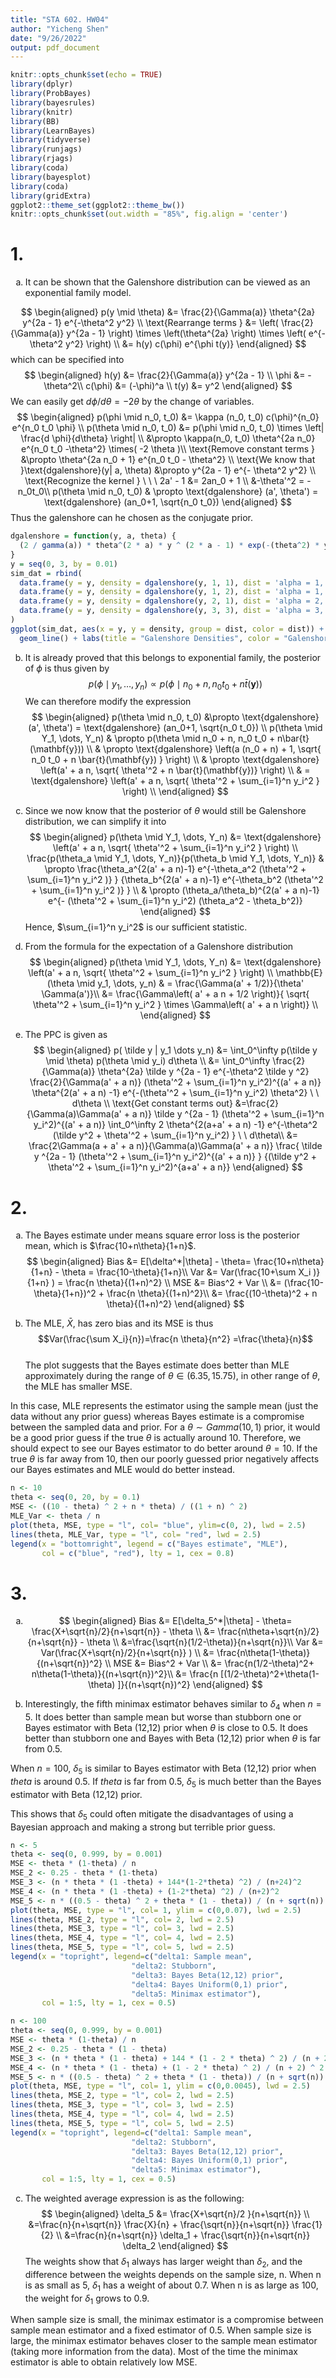 ```yaml
---
title: "STA 602. HW04"
author: "Yicheng Shen"
date: "9/26/2022"
output: pdf_document
---
```


```r
knitr::opts_chunk$set(echo = TRUE)
library(dplyr)
library(ProbBayes)
library(bayesrules)
library(knitr)
library(BB)
library(LearnBayes)
library(tidyverse)
library(runjags)
library(rjags)
library(coda)     
library(bayesplot)
library(coda)
library(gridExtra)
ggplot2::theme_set(ggplot2::theme_bw())
knitr::opts_chunk$set(out.width = "85%", fig.align = 'center')
```


# 1. 

(a) It can be shown that the Galenshore distribution can be viewed as an exponential family model.

$$
\begin{aligned}
p(y \mid \theta) &= \frac{2}{\Gamma(a)} \theta^{2a} y^{2a - 1} e^{-\theta^2 y^2} \\
\text{Rearrange terms } &= \left( \frac{2}{\Gamma(a)} y^{2a - 1} \right) \times \left(\theta^{2a} \right) \times \left( e^{-\theta^2 y^2} \right) \\
&= h(y) c(\phi) e^{\phi t(y)}
\end{aligned}
$$
which can be specified into 
$$
\begin{aligned}
h(y) &= \frac{2}{\Gamma(a)} y^{2a - 1} \\
\phi &= -\theta^2\\
c(\phi) &= (-\phi)^a \\
t(y) &= y^2 
\end{aligned}
$$
<!-- $$ -->
<!-- \begin{aligned} -->
<!-- p(\phi \mid n_0, t_0) &= \kappa (n_0, t_0) \phi^{n_0} e^{n_0 t_0 \phi} \\ -->
<!-- &\propto \phi^{a n_0} e^{n_0 t_0 \phi} \\ -->
<!-- \end{aligned} -->
<!-- $$ -->
We can easily get $d\phi/d\theta = -2\theta$ by the change of variables.
$$
\begin{aligned}
p(\phi \mid n_0, t_0) &= \kappa (n_0, t_0) c(\phi)^{n_0} e^{n_0 t_0 \phi} \\
p(\theta \mid n_0, t_0) &= p(\phi \mid n_0, t_0) \times \left| \frac{d \phi}{d\theta} \right| \\
&\propto \kappa(n_0, t_0) \theta^{2a n_0} e^{n_0 t_0 -\theta^2} \times( -2 \theta )\\
\text{Remove constant terms } &\propto \theta^{2a n_0 + 1} e^{n_0 t_0 - \theta^2} \\
\text{We know that }\text{dgalenshore}(y| a, \theta) &\propto y^{2a - 1} e^{- \theta^2 y^2} \\
\text{Recognize the kernel } \ \ \ 2a' - 1 &= 2an_0 + 1 \\ 
&-\theta'^2 = - n_0t_0\\
p(\theta \mid n_0, t_0) & \propto \text{dgalenshore} (a', \theta') = \text{dgalenshore} (an_0+1, \sqrt{n_0 t_0}) 
\end{aligned}
$$
Thus the galenshore can he chosen as the conjugate prior.

```r
dgalenshore = function(y, a, theta) {
  (2 / gamma(a)) * theta^(2 * a) * y ^ (2 * a - 1) * exp(-(theta^2) * y^2)
}
y = seq(0, 3, by = 0.01)
sim_dat = rbind(
  data.frame(y = y, density = dgalenshore(y, 1, 1), dist = 'alpha = 1, theta = 1'),
  data.frame(y = y, density = dgalenshore(y, 1, 2), dist = 'alpha = 1, theta = 2'),
  data.frame(y = y, density = dgalenshore(y, 2, 1), dist = 'alpha = 2, theta = 1'),
  data.frame(y = y, density = dgalenshore(y, 3, 3), dist = 'alpha = 3, theta = 3')
)
ggplot(sim_dat, aes(x = y, y = density, group = dist, color = dist)) +
  geom_line() + labs(title = "Galenshore Densities", color = "Galenshore Parameter")
```

(b) It is already proved that this belongs to exponential family, the posterior of $\phi$ is thus given by 
$$
p(\phi \mid y_1, \dots, y_n) \propto p(\phi \mid n_0 + n, n_0 t_0 + n\bar{t}(\mathbf{y}))
$$ 
We can therefore modify the expression
$$
\begin{aligned}
p(\theta \mid n_0, t_0) &\propto \text{dgalenshore} (a', \theta') =  \text{dgalenshore} (an_0+1, \sqrt{n_0 t_0}) \\
p(\theta \mid Y_1, \dots, Y_n) & \propto p(\theta \mid n_0 + n, n_0 t_0 + n\bar{t}(\mathbf{y})) \\
& \propto \text{dgalenshore} \left(a (n_0 + n) + 1, \sqrt{ n_0 t_0 + n \bar{t}(\mathbf{y}) } \right) \\
& \propto \text{dgalenshore} \left(a' + a n, \sqrt{ \theta'^2 + n \bar{t}(\mathbf{y})} \right) \\
& = \text{dgalenshore} \left(a' + a n, \sqrt{ \theta'^2 + \sum_{i=1}^n y_i^2 } \right) \\
\end{aligned}
$$
(c) Since we now know that the posterior of $\theta$ would still be Galenshore distribution, we can simplify it into
$$
\begin{aligned}
p(\theta \mid Y_1, \dots, Y_n) &= \text{dgalenshore} \left(a' + a n, \sqrt{ \theta'^2 + \sum_{i=1}^n y_i^2 } \right) \\
\frac{p(\theta_a \mid Y_1, \dots, Y_n)}{p(\theta_b \mid Y_1, \dots, Y_n)} & \propto \frac{\theta_a^{2(a' + a n)-1} e^{-\theta_a^2 (\theta'^2 + \sum_{i=1}^n y_i^2 )} } {\theta_b^{2(a' + a n)-1} e^{-\theta_b^2 (\theta'^2 + \sum_{i=1}^n y_i^2 )} } \\
 & \propto (\theta_a/\theta_b)^{2(a' + a n)-1} e^{- (\theta'^2 + \sum_{i=1}^n y_i^2) (\theta_a^2 - \theta_b^2)}  
\end{aligned}
$$
Hence, $\sum_{i=1}^n y_i^2$ is our sufficient statistic.

(d) From the formula for the expectation of a Galenshore distribution
$$
\begin{aligned}
p(\theta \mid Y_1, \dots, Y_n) &= \text{dgalenshore} \left(a' + a n, \sqrt{ \theta'^2 + \sum_{i=1}^n y_i^2 } \right) \\
\mathbb{E}(\theta \mid y_1, \dots, y_n) & = \frac{\Gamma(a' + 1/2)}{\theta' \Gamma(a')}\\
&= \frac{\Gamma\left( a' + a n + 1/2 \right)}{ \sqrt{ \theta'^2 + \sum_{i=1}^n y_i^2 } \times \Gamma\left( a' + a n \right)}  \\
\end{aligned}
$$
(e) The PPC is given as
$$
\begin{aligned}
 p( \tilde y | y_1 \dots y_n) &= \int_0^\infty  p(\tilde y \mid \theta)  p(\theta \mid y_i)  d\theta \\
 &= \int_0^\infty  \frac{2}{\Gamma(a)} \theta^{2a} \tilde y ^{2a - 1} e^{-\theta^2 \tilde y ^2}    
 \frac{2}{\Gamma(a' + a n)} (\theta'^2 + \sum_{i=1}^n y_i^2)^{(a' + a n)} \theta^{2(a' + a n) -1} e^{-(\theta'^2 + \sum_{i=1}^n y_i^2) \theta^2}    \ \ d\theta \\
 \text{Get constant terms out} &=\frac{2}{\Gamma(a)\Gamma(a' + a n)}  \tilde y ^{2a - 1} (\theta'^2 + \sum_{i=1}^n y_i^2)^{(a' + a n)} 
 \int_0^\infty  2 \theta^{2(a+a' + a n) -1} e^{-\theta^2 (\tilde y^2 + \theta'^2 + \sum_{i=1}^n y_i^2) }  \ \ d\theta\\
 &= \frac{2\Gamma(a + a' + a n)}{\Gamma(a)\Gamma(a' + a n)} 
 \frac{ \tilde y ^{2a - 1} (\theta'^2 + \sum_{i=1}^n y_i^2)^{(a' + a n)} }
 {(\tilde y^2 + \theta'^2 + \sum_{i=1}^n y_i^2)^{a+a' + a n}}
\end{aligned}
$$

# 2. 

(a) The Bayes estimate under means square error loss is the posterior mean, which is $\frac{10+n\theta}{1+n}$.
$$
\begin{aligned}
Bias &= E[\delta^*|\theta] - \theta= \frac{10+n\theta}{1+n} - \theta = \frac{10-\theta}{1+n}\\
Var &= Var(\frac{10+\sum X_i )}{1+n} ) =  \frac{n \theta}{(1+n)^2} \\
MSE &= Bias^2 + Var \\
&= (\frac{10-\theta}{1+n})^2 + \frac{n \theta}{(1+n)^2}\\
&= \frac{(10-\theta)^2 + n \theta}{(1+n)^2}
\end{aligned}
$$

(b) The MLE, $\bar X$, has zero bias and its MSE is thus $$Var(\frac{\sum X_i}{n})=\frac{n \theta}{n^2} =\frac{\theta}{n}$$  
The plot suggests that the Bayes estimate does better than MLE approximately during the range of $\theta \in (6.35, 15.75)$, in other range of $\theta$, the MLE has smaller MSE. 

In this case, MLE represents the estimator using the sample mean (just the data without any prior guess) whereas Bayes estimate is a compromise between the sampled data and prior. For a $\theta \sim Gamma(10, 1)$ prior, it would be a good prior guess if the true $\theta$ is actually around 10. Therefore, we should expect to see our Bayes estimator to do better around $\theta = 10$. If the true $\theta$ is far away from 10, then our poorly guessed prior negatively affects our Bayes estimates and MLE would do better instead. 

```r
n <- 10
theta <- seq(0, 20, by = 0.1)
MSE <- ((10 - theta) ^ 2 + n * theta) / ((1 + n) ^ 2) 
MLE_Var <- theta / n
plot(theta, MSE, type = "l", col= "blue", ylim=c(0, 2), lwd = 2.5)
lines(theta, MLE_Var, type = "l", col= "red", lwd = 2.5)
legend(x = "bottomright", legend = c("Bayes estimate", "MLE"), 
       col = c("blue", "red"), lty = 1, cex = 0.8)
```


# 3. 

(a) 
$$
\begin{aligned}
Bias &= E[\delta_5^*|\theta] - \theta= \frac{X+\sqrt{n}/2}{n+\sqrt{n}} - \theta \\
&= \frac{n\theta+\sqrt{n}/2}{n+\sqrt{n}} - \theta \\
&=\frac{\sqrt{n}(1/2-\theta)}{n+\sqrt{n}}\\
Var &= Var(\frac{X+\sqrt{n}/2}{n+\sqrt{n}}  ) \\
&=  \frac{n\theta(1-\theta)}{(n+\sqrt{n})^2} \\
MSE &= Bias^2 + Var \\
&= \frac{n(1/2-\theta)^2+ n\theta(1-\theta)}{(n+\sqrt{n})^2}\\
&= \frac{n [(1/2-\theta)^2+\theta(1-\theta) ]}{(n+\sqrt{n})^2}
\end{aligned}
$$

(b) Interestingly, the fifth minimax estimator behaves similar to $\delta_4$ when $n=5$. It does better than sample mean but worse than stubborn one or Bayes estimator with Beta (12,12) prior when $\theta$ is close to 0.5. It does better than stubborn one and Bayes with Beta (12,12) prior when $\theta$ is far from 0.5.

When $n=100$, $\delta_5$ is similar to Bayes estimator with Beta (12,12) prior when $theta$ is around 0.5. If $theta$ is far from 0.5, $\delta_5$ is much better than the Bayes estimator with Beta (12,12) prior. 

This shows that $\delta_5$ could often mitigate the disadvantages of using a Bayesian approach and making a strong but terrible prior guess. 

```r
n <- 5
theta <- seq(0, 0.999, by = 0.001)
MSE <- theta * (1-theta) / n
MSE_2 <- 0.25 - theta * (1-theta)
MSE_3 <- (n * theta * (1 -theta) + 144*(1-2*theta) ^2) / (n+24)^2
MSE_4 <- (n * theta * (1 -theta) + (1-2*theta) ^2) / (n+2)^2
MSE_5 <- n * ((0.5 - theta) ^ 2 + theta * (1 - theta)) / (n + sqrt(n)) ^ 2
plot(theta, MSE, type = "l", col= 1, ylim = c(0,0.07), lwd = 2.5)
lines(theta, MSE_2, type = "l", col= 2, lwd = 2.5)
lines(theta, MSE_3, type = "l", col= 3, lwd = 2.5)
lines(theta, MSE_4, type = "l", col= 4, lwd = 2.5)
lines(theta, MSE_5, type = "l", col= 5, lwd = 2.5)
legend(x = "topright", legend=c("delta1: Sample mean", 
                           "delta2: Stubborn", 
                           "delta3: Bayes Beta(12,12) prior", 
                           "delta4: Bayes Uniform(0,1) prior", 
                           "delta5: Minimax estimator"),
       col = 1:5, lty = 1, cex = 0.5)
```

```r
n <- 100
theta <- seq(0, 0.999, by = 0.001)
MSE <- theta * (1-theta) / n
MSE_2 <- 0.25 - theta * (1 - theta)
MSE_3 <- (n * theta * (1 - theta) + 144 * (1 - 2 * theta) ^ 2) / (n + 24) ^ 2
MSE_4 <- (n * theta * (1 - theta) + (1 - 2 * theta) ^ 2) / (n + 2) ^ 2
MSE_5 <- n * ((0.5 - theta) ^ 2 + theta * (1 - theta)) / (n + sqrt(n)) ^ 2
plot(theta, MSE, type = "l", col= 1, ylim = c(0,0.0045), lwd = 2.5)
lines(theta, MSE_2, type = "l", col= 2, lwd = 2.5)
lines(theta, MSE_3, type = "l", col= 3, lwd = 2.5)
lines(theta, MSE_4, type = "l", col= 4, lwd = 2.5)
lines(theta, MSE_5, type = "l", col= 5, lwd = 2.5)
legend(x = "topright", legend=c("delta1: Sample mean", 
                           "delta2: Stubborn", 
                           "delta3: Bayes Beta(12,12) prior", 
                           "delta4: Bayes Uniform(0,1) prior", 
                           "delta5: Minimax estimator"),
       col = 1:5, lty = 1, cex = 0.5)
```

(c) The weighted average expression is as the following: 
$$
\begin{aligned}
\delta_5 &= \frac{X+\sqrt{n}/2 }{n+\sqrt{n}} \\
&=\frac{n}{n+\sqrt{n}} \frac{X}{n} + \frac{\sqrt{n}}{n+\sqrt{n}} \frac{1}{2} \\
&=\frac{n}{n+\sqrt{n}} \delta_1 + \frac{\sqrt{n}}{n+\sqrt{n}} \delta_2
\end{aligned}
$$
The weights show that $\delta_1$ always has larger weight than $\delta_2$, and the difference between the weights depends on the sample size, n. When n is as small as 5, $\delta_1$ has a weight of about 0.7. When n is as large as 100, the weight for $\delta_1$ grows to 0.9. 

When sample size is small, the minimax estimator is a compromise between sample mean estimator and a fixed estimator of 0.5. When sample size is large, the minimax estimator behaves closer to the sample mean estimator (taking more information from the data). Most of the time the minimax estimator is able to obtain relatively low MSE. 


